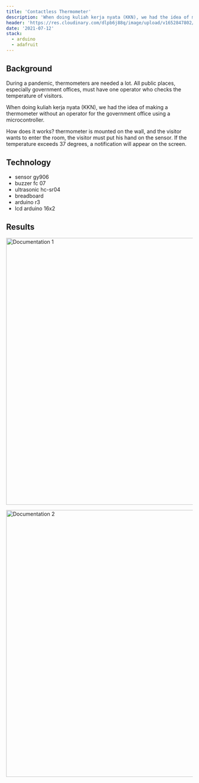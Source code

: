 ---
title: 'Contactless Thermometer'
description: 'When doing kuliah kerja nyata (KKN), we had the idea of making a thermometer without an operator for the government office using a microcontroller.'
header: 'https://res.cloudinary.com/dlpb6j88q/image/upload/v1652847802/jagad.dev/projects/contactless-thermometer/Arduino_egk7xg.png'
date: '2021-07-12'
stack:
  - arduino
  - adafruit
---

## Background

During a pandemic, thermometers are needed a lot. All public places, especially government offices, must have one operator who checks the temperature of visitors.

When doing kuliah kerja nyata (KKN), we had the idea of making a thermometer without an operator for the government office using a microcontroller.

How does it works? thermometer is mounted on the wall, and the visitor wants to enter the room, the visitor must put his hand on the sensor. If the temperature exceeds 37 degrees, a notification will appear on the screen.

## Technology

- sensor gy906
- buzzer fc 07
- ultrasonic hc-sr04
- breadboard
- arduino r3
- lcd arduino 16x2

## Results

<Image
  alt='Documentation 1'
  src='https://res.cloudinary.com/dlpb6j88q/image/upload/v1649566104/jagad.dev/projects/contactless-thermometer/contactless_thermometer_documentation_1_jaeq30.jpg'
  width='1280'
  height='720'
/>

<Image
  alt='Documentation 2'
  src='https://res.cloudinary.com/dlpb6j88q/image/upload/v1649566103/jagad.dev/projects/contactless-thermometer/contactless_thermometer_documentation_2_tedur5.jpg'
  width='1280'
  height='720'
/>
